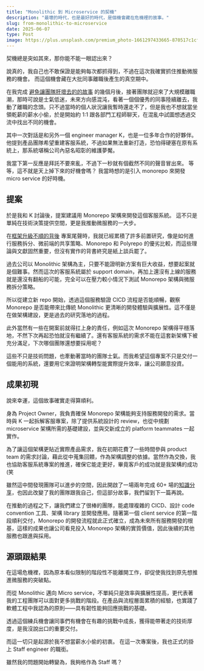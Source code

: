 ```yaml
---
title: "Monolithic 到 Microservice 的契機"
description: "最壞的時代，也是最好的時代，是個機會藏在危機裡的故事。"
slug: from-monolithic-to-microservice
date: 2025-06-07
type: Post
image: https://plus.unsplash.com/premium_photo-1661297433665-870517c1cf6f?q=80&w=880&auto=format&fit=crop&ixlib=rb-4.1.0&ixid=M3wxMjA3fDB8MHxwaG90by1wYWdlfHx8fGVufDB8fHx8fA%3D%3D
---
```


契機總是突如其來，那你能不能一眼認出來？

說真的，我自己也不敢保證是能夠每次都抓得到，不過在這次我確實抓住推動微服務的機會。
而這個機會藏在大批同事離職後產生的真空期中。

在我完成 [避免讓團隊肝壞去的的故事](/zh/posts/avoid-team-burnout) 的幾個月後，接著團隊就迎來了大規模離職潮，那時可說是士氣低迷，未來方向感混沌，看著一個個優秀的同事陸續離去，我動了離職的念頭。只不過當時的個人狀況讓我暫時還走不了，但是我也不想就當坐領乾薪的薪水小偷，於是開始約 1:1 跟各部門工程師聊天，在混亂中試圖想透過交流中找出不同的機會。

<Spacer />

其中一次對話是和另外一個 engineer manager K，也是一位多年合作的好夥伴。他提到產品團隊希望重建客服系統，不過如果無法重新打造，恐怕得硬塞在原有系統上，那系統堪稱公司內惡名昭彰的維護夢魘。

我當下第一反應是拜託不要來亂，不過下一秒就有個截然不同的聲音冒出來。
等等，這不就是天上掉下來的好機會嗎？
我當時想的是引入 monorepo 來開發 micro service 的好時機。

## 提案

於是我和 K 討論後，提案建議用 Monorepo 架構來開發這個客服系統。
這不只是單純在技術決策提供空間，更是我推動微服務的一大步。

在[框架升級不順的背後](/zh/posts/turn-frustration-into-team-alignment) 專案尾聲時，我就已經累積了許多前置研究，像是如何進行服務拆分、微前端的共享策略、Monorepo 和 Polyrepo 的優劣比較，而這些理論與文獻固然重要，但沒有實作的背書終究是紙上談兵罷了。

過去公司以 Monolithic 架構為主，只要不能證明新方案有巨大收益，想要起案就是個難事。然而這次的客服系統屬於 support domain，再加上還沒有上線的服務就是還沒有翻船的可能，完全可以在壓力較小情況下測試 Monorepo 架構與微服務拆分策略。

所以從建立新 repo 開始，透過這個服務驗證 CICD 流程是否能順暢，觀察 Monorepo 是否能帶來比傳統 Monolithic 更清晰的開發體驗與擴展性。這不僅是在做架構建設，更是過去的研究落地的過程。

此外當然有一些在開案前就得扛上身的責任，例如這次 Monorepo 架構得平穩落地，不然下次再起恐怕就沒有繼續了。還有客服系統的需求不能在這套新架構下被充分滿足，下次哪個團隊還想要採用呢？

這些不只是技術問題，也牽動著當時的團隊士氣。而我希望這個專案不只是交付一個能用的系統，還要用它來證明架構轉型能實際提升效率，讓公司願意投資。

## 成果初現

說來幸運，這個故事確實走得算順利。

身為 Project Owner，我負責確保 Monorepo 架構能夠支持服務開發的需求。當時與 K 一起拆解客服專案，除了提供系統設計的 review，也從中規劃 microservice 架構所需的基礎建設，並與交新成立的 platform teammates 一起實作。

為了讓這個架構更貼近實際產品需求，我在初期花費了一些時間參與 product team 的需求討論，藉此從中蒐集回饋，作為架構調整的依據。當然作為交換，我也協助客服系統專案的推進，確保它能走更好，畢竟客戶的成功就是我架構的成功 (笑

雖然這中間發現團隊可以進步的空間，因此開啟了一場兩年完成 60+ 場的[知識分享](/zh/posts/knowledge-sharing-journey)，也因此改變了我的團隊跟我自己，但這部分故事，我們留到下一篇再說。

在推動的過程之下，讓我們建立了很棒的團隊，能處理複雜的 CICD、設計 code convention 工具、架構 library 並開發應用。隨著第一個 client service 的第一階段順利交付，Monorepo 的開發流程就此正式確立，成為未來所有服務開發的根基，這樣的成果也讓公司看見投入 Monorepo 架構的實質價值，因此後續的其他服務也跟進與採用。

## 源頭跟結果

在這場危機裡，因為原本看似限制的階段性不能離開工作，卻促使我找到原先想推進微服務的突破點。

而從 Monolithic 邁向 Micro service，不單純只是效率與擴展性提高，更代表著我的工程團隊可以面對更多挑戰的階段。在產品與流程層面累積的經驗，也實踐了軟體工程中我認為的原則——具有韌性能夠回應挑戰的基礎。

透過這個練兵機會讓同事們有機會在有趣的挑戰中成長，獲得能帶著走的技術厚度，是我沒說出口的重要交付。

<Spacer />

而這一切只是起源於我不想當薪水小偷的初衷。
在這一次專案後，我也正式的掛上 Staff engineer 的職銜。

雖然我的問題開始轉變為，我夠格作為 Staff 嗎？

